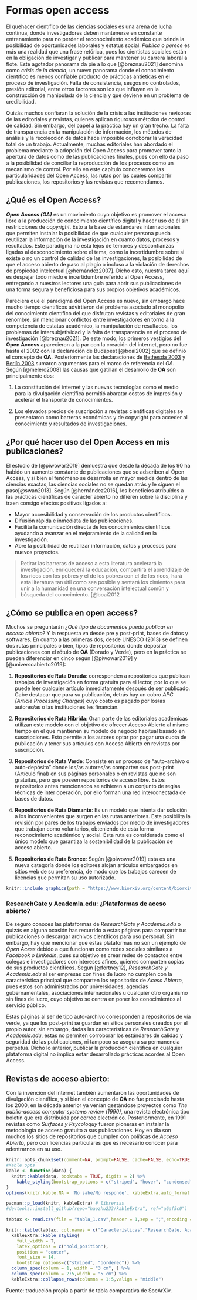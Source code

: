 # Formas open access

El quehacer científico de las ciencias sociales es una arena de lucha continua, donde investigadores deben mantenerse en constante entrenamiento para no perder el reconocimiento académico que brinda la posibilidad de oportunidades laborales y estatus social. *Publica o perece* es más una realidad que una frase retórica, pues los cientistas sociales están en la obligación de investigar y publicar para mantener su carrera laboral a flote. Este agotador panorama da pie a lo que [@breznau2021] denomina como *crisis de la ciencia*, un nuevo panorama donde el conocimiento científico es menos confiable producto de prácticas antiéticas en el proceso de investigación. Falta de consistencia, sesgos no controlados, presión editorial, entre otros factores son los que influyen en la construcción de manipulada de la ciencia y que deviene en un problema de credibilidad.

Quizás muchos confiaran la solución de la crisis a las instituciones revisoras de las editoriales y revistas, quienes aplican rigurosos métodos de control de calidad. Sin embargo, del papel a la práctica hay un gran trecho. La falta de transparencia en la manipulación de información, los métodos de análisis y la recolección de datos hace imposible corroborar la veracidad total de un trabajo. Actualmente, muchas editoriales han abordado el problema mediante la adopción del Open Access para promover tanto la apertura de datos como de las publicaciones finales, pues con ello da paso a la posibilidad de conciliar la reproducción de los procesos como un mecanismo de control. Por ello en este capítulo conoceremos las particularidades del Open Access, las rutas por las cuales compartir publicaciones, los repositorios y las revistas que recomendamos.

## ¿Qué es el Open Access?

***Open Access (OA)*** es un movimiento cuyo objetivo es promover el acceso libre a la producción de conocimiento científico digital y hacer uso de él sin restricciones de *copyright*. Esto a la base de estándares internacionales que permiten instalar la posibilidad de que cualquier persona pueda reutilizar la información de la investigación en cuanto datos, procesos y resultados. Este paradigma no está lejos de temores y desconfianzas ligadas al desconocimiento sobre el tema, como la incertidumbre sobre si existe o no un control de calidad de las investigaciones, la posibilidad de que el acceso abierto de paso al plagio o incluso a la violación de derechos de propiedad intelectual [@hernández2007]. Dicho esto, nuestra tarea aquí es despejar todo miedo e incertidumbre referido al Open Access, entregando a nuestros lectores una guía para abrir sus publicaciones de una forma segura y beneficiosa para sus propios objetivos académicos.

Pareciera que el paradigma del Open Access es nuevo, sin embargo hace mucho tiempo científicos advirtieron del problema asociado al monopolio del conocimiento científico del que disfrutan revistas y editoriales de gran renombre, sin mencionar conflictos entre investigadores en torno a la competencia de estatus académico, la manipulación de resultados, los problemas de intersubjetividad y la falta de transparencia en el proceso de investigación [@breznau2021]. De este modo, los primeros vestigios del **Open Access** aparecieron a la par con la creación del internet, pero no fue hasta el 2002 con la declaración de Budapest [@boai2002] que se definió el concepto de **OA**. Posteriormente las declaraciones de [Bethesda 2003](https://ictlogy.net/articles/bethesda_es.html) y [Berlín 2003](https://openaccess.mpg.de/67627/Berlin_sp.pdf) sumaron argumentos para el marco de referencia del *OA*. Según [@melero2008] las causas que gatillan el desarrollo de **OA** son principalmente dos:

1.  La constitución del internet y las nuevas tecnologías como el medio para la divulgación científica permitió abaratar costos de impresión y acelerar el transporte de conocimientos.

2.  Los elevados precios de suscripción a revistas científicas digitales se presentaron como barreras económicas y de copyright para acceder al conocimiento y resultados de investigaciones.

## ¿Por qué hacer uso del Open Access en mis publicaciones?

El estudio de [@piwowar2019] demuestra que desde la década de los 90 ha habido un aumento constante de publicaciones que se adscriben al Open Access, y si bien el fenómeno se desarrolla en mayor medida dentro de las ciencias exactas, las ciencias sociales no se quedan atrás y le siguen el paso[@swan2013]. Según [@hernández2016], los beneficios atribuídos a las prácticas científicas de carácter abierto no difieren sobre la disciplina y traen consigo efectos positivos ligados a:

-   Mayor accesibilidad y conservación de los productos científicos.
-   Difusión rápida e inmediata de las publicaciones.
-   Facilita la comunicación directa de los conocimientos científicos ayudando a avanzar en el mejoramiento de la calidad en la investigación.
-   Abre la posibilidad de reutilizar información, datos y procesos para nuevos proyectos.

> Retirar las barreras de acceso a esta literatura acelerará la investigación, enriquecerá la educación, compartirá el aprendizaje de los ricos con los pobres y el de los pobres con el de los ricos, hará esta literatura tan útil como sea posible y sentará los cimientos para unir a la humanidad en una conversación intelectual común y búsqueda del conocimiento. [@boai2012

## ¿Cómo se publica en open access?

Muchos se preguntarán *¿Qué tipo de documentos puedo publicar en acceso abierto?* Y la respuesta va desde pre y post-print, bases de datos y softwares. En cuanto a las primeras dos, desde UNESCO (2013) se definen dos rutas principales o bien, tipos de repositorios donde depositar publicaciones con el rótulo de **OA** (Dorado y Verde), pero en la práctica se pueden diferenciar en cinco según [@piwowar2019] y [@universoabierto2019]:

1.  **Repositorios de Ruta Dorada**: corresponden a repositorios que publican trabajos de investigación en forma gratuita para el lector, por lo que se puede leer cualquier artículo inmediatamente después de ser publicado. Cabe destacar que para su publicación, detrás hay un cobro *APC (Article Processing Charges)* cuyo costo es pagado por los/as autores/as o las instituciones les financian.

2.  **Repositorios de Ruta Híbrida**: Gran parte de las editoriales académicas utilizan este modelo con el objetivo de ofrecer Acceso Abierto al mismo tiempo en el que mantienen su modelo de negocio habitual basado en suscripciones. Esto permite a los autores optar por pagar una cuota de publicación y tener sus artículos con Acceso Abierto en revistas por suscripción.

3.  **Repositorios de Ruta Verde**: Consiste en un proceso de "auto-archivo o auto-depósito" donde los/as autores/as comparten sus post-print (Artículo final) en sus páginas personales o en revistas que no son gratuitas, pero que poseen repositorios de acceso libre. Estos repositorios antes mencionados se adhieren a un conjunto de reglas técnicas de inter operación, por ello forman una red interconectada de bases de datos.

4.  **Repositorios de Ruta Diamante**: Es un modelo que intenta dar solución a los inconvenientes que surgen en las rutas anteriores. Este posibilita la revisión por pares de los trabajos enviados por medio de investigadores que trabajan como voluntarios, obteniendo de esta forma reconocimiento académico y social. Esta ruta es considerada como el único modelo que garantiza la sostenibilidad de la publicación de acceso abierto.

5.  **Repositorios de Ruta Bronce**: Según [@piwowar2019] esta es una nueva categoría donde los editores alojan artículos embargados en sitios web de su preferencia, de modo que los trabajos carecen de licencias que permitan su uso autorizado.

```r
knitr::include_graphics(path = "https://www.biorxiv.org/content/biorxiv/early/2019/10/09/795310/F1.large.jpg")
```

### ResearchGate y Academia.edu: ¿Plataformas de aceso abierto?

De seguro conoces las plataformas de *ResearchGate y Academia.edu* o quizás en alguna ocasión has recurrido a estas páginas para compartir tus publicaciones o descargar archivos científicos para uso personal. Sin embargo, hay que mencionar que estas plataformas no son un ejemplo de *Open Acess* debido a que funcionan como redes sociales similares a *Facebook o LinkedIn*, pues su objetivo es crear redes de contactos entre colegas e investigadores con intereses afines, quienes comparten copias de sus productos científicos. Según [@fortney12], *ResearchGate y Academia.edu* al ser empresas con fines de lucro no cumplen con la característica principal que comparten los repositorios de *Aceso Abierto*, pues estos son administrados por universidades, agencias gubernamentales, asociaciones internacionales u cualquier otro organismo sin fines de lucro, cuyo objetivo se centra en poner los conocimientos al servicio público.

Estas páginas al ser de tipo auto-archivo corresponden a repositorios de vía verde, ya que los post-print se guardan en sitios personales creados por el propio autor, sin embargo, dadas las características de *ResearchGate y Academia.edu*, estas no permiten corroborar los estándares de calidad y seguridad de las publicaciones, ni tampoco se asegura su permanencia perpetua. Dicho lo anterior, publicar la producción científica en cualquier plataforma digital no implica estar desarrollado prácticas acordes al Open Access.

## Revistas de acceso abierto:

Con la invención del internet también aumentaron las oportunidades de divulgación científica, y si bien el concepto de **OA** no fue precisado hasta los 2000, en la década anterior ya venían gestándose proyectos como *The public-access computer systems review (1990)*, una revista electrónica tipo boletín que era distribuida por correo electrónico. Posteriormente, en 1991 revistas como *Surfaces y Psycoloquy* fueron pioneras en instalar la metodología de acceso gratuito a sus publicaciones. Hoy en día son muchos los sitios de repositorios que cumplen con políticas de *Acceso Abierto*, pero con licencias particulares que es necesario conocer para adentrarnos en su uso.

```r
knitr::opts_chunk$set(comment=NA, prompt=FALSE, cache=FALSE, echo=TRUE, results='asis', message = F, warning = F)
#Kable opts
kable <- function(data) {
  knitr::kable(data, booktabs = TRUE, digits = 2) %>% 
    kable_styling(bootstrap_options = c("striped", "hover", "condensed", "responsive"), latex_options =c("striped", "scale_down"),  full_width = T)
}
options(knitr.kable.NA = 'No sabe/No responde', kableExtra.auto_format = FALSE)
```

```r
pacman::p_load(knitr, kableExtra) # librerias
#devtools::install_github(repo="haozhu233/kableExtra", ref="a6af5c0") 

tabtax <- read.csv(file = "tabla_1.csv",header = 1,sep = ";",encoding = "UTF-8")
```

```r
knitr::kable(tabtax, col.names = c("Características","ResearchGate, Academia.edu","Sitio web personal","Repositorio Institucional","SocArXiv"), caption = "Tabla comparativa del uso de SocArXiv versus otros sitios") %>%
  kableExtra::kable_styling(
    full_width = T,
    latex_options = c("hold_position"),
    position = "center",
    font_size = 14,
    bootstrap_options=c("striped", "bordered")) %>%
  column_spec(column = 1, width = "3 cm", ) %>%
  column_spec(column = 2:5,width = "5 cm") %>%
  kableExtra::collapse_rows(columns = 1:5,valign = "middle")
```

Fuente: traducción propia a partir de tabla comparativa de SocArXiv.
